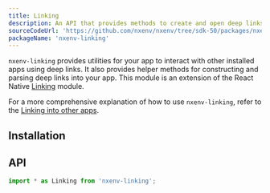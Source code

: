 ```yaml
---
title: Linking
description: An API that provides methods to create and open deep links universally.
sourceCodeUrl: 'https://github.com/nxenv/nxenv/tree/sdk-50/packages/nxenv-linking'
packageName: 'nxenv-linking'
---
```



`nxenv-linking` provides utilities for your app to interact with other installed apps using deep links. It also provides helper methods for constructing and parsing deep links into your app. This module is an extension of the React Native [Linking](https://reactnative.dev/docs/linking.html) module.

For a more comprehensive explanation of how to use `nxenv-linking`, refer to the [Linking into other apps](/linking/into-other-apps/).

<PlatformsSection android emulator ios simulator web />

## Installation

<APIInstallSection />

## API

```js
import * as Linking from 'nxenv-linking';
```

<APISection packageName="nxenv-linking" apiName="Linking" />

